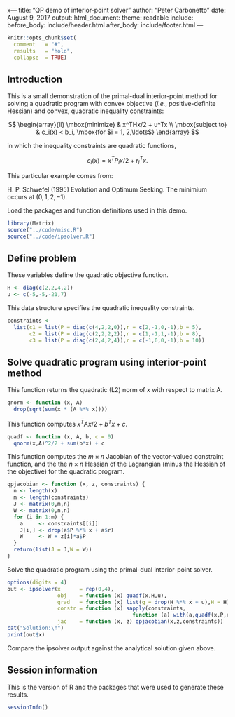 x---
title: "QP demo of interior-point solver"
author: "Peter Carbonetto"
date: August 9, 2017
output:
  html_document:
    theme: readable
    include:
      before_body: include/header.html
      after_body: include/footer.html
---

```r
knitr::opts_chunk$set(
  comment   = "#",
  results   = "hold",
  collapse  = TRUE)
```

## Introduction

This is a small demonstration of the primal-dual interior-point method
for solving a quadratic program with convex objective (*i.e.*,
positive-definite Hessian) and convex, quadratic inequality
constraints:

$$
\begin{array}{ll}
\mbox{minimize}   & x^THx/2 + u^Tx \\
\mbox{subject to} & c_i(x) < b_i, \mbox{for $i = 1, 2,\ldots$}
\end{array}
$$

in which the inequality constraints are quadratic functions,

$$
c_i(x) = x^TP_ix/2 + r_i^Tx.
$$

This particular example comes from:

H. P. Schwefel (1995) Evolution and Optimum Seeking. The minimium
occurs at $(0,1,2,-1)$.

Load the packages and function definitions used in this demo.

```r
library(Matrix)
source("../code/misc.R")
source("../code/ipsolver.R")
```

## Define problem

These variables define the quadratic objective function.

```r
H <- diag(c(2,2,4,2))
u <- c(-5,-5,-21,7)
```

This data structure specifies the quadratic inequality constraints.

```r
constraints <-
  list(c1 = list(P = diag(c(4,2,2,0)),r = c(2,-1,0,-1),b = 5),
       c2 = list(P = diag(c(2,2,2,2)),r = c(1,-1,1,-1),b = 8),
       c3 = list(P = diag(c(2,4,2,4)),r = c(-1,0,0,-1),b = 10))
```

## Solve quadratic program using interior-point method

This function returns the quadratic (L2) norm of x with respect to
matrix A.

```r
qnorm <- function (x, A)
  drop(sqrt(sum(x * (A %*% x))))
```

This function computes $x^TAx/2 + b^Tx + c$.

```r
quadf <- function (x, A, b, c = 0)
  qnorm(x,A)^2/2 + sum(b*x) + c
```

This function computes the $m \times n$ Jacobian of the vector-valued
constraint function, and the the $n \times n$ Hessian of the
Lagrangian (minus the Hessian of the objective) for the quadratic
program.

```r
qpjacobian <- function (x, z, constraints) {
  n <- length(x)
  m <- length(constraints)
  J <- matrix(0,m,n)
  W <- matrix(0,n,n)
  for (i in 1:m) {
    a     <- constraints[[i]]
    J[i,] <- drop(a$P %*% x + a$r)
    W     <- W + z[i]*a$P
  }
  return(list(J = J,W = W))
}
```

Solve the quadratic program using the primal-dual interior-point
solver.

```r
options(digits = 4)
out <- ipsolver(x      = rep(0,4),
                obj    = function (x) quadf(x,H,u),
                grad   = function (x) list(g = drop(H %*% x + u),H = H),
                constr = function (x) sapply(constraints,
                                        function (a) with(a,quadf(x,P,r,-b))),
                jac    = function (x, z) qpjacobian(x,z,constraints))
cat("Solution:\n")
print(out$x)
```

Compare the ipsolver output against the analytical solution given above.

## Session information

This is the version of R and the packages that were used to generate
these results.

```r
sessionInfo()
```

